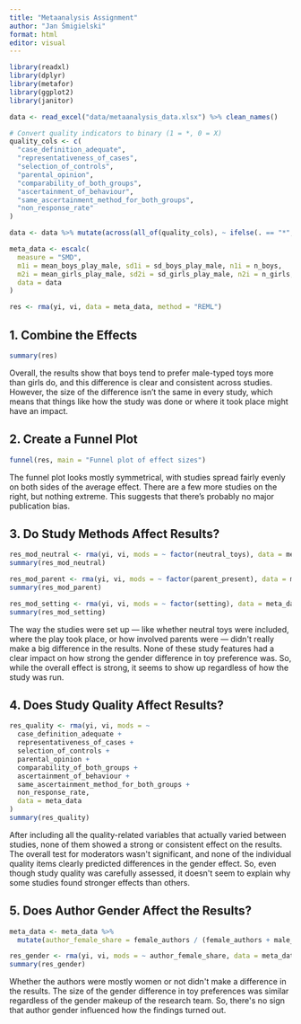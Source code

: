 ```yaml
---
title: "Metaanalysis Assignment"
author: "Jan Śmigielski"
format: html
editor: visual
---
```


```r
library(readxl)
library(dplyr)
library(metafor)
library(ggplot2)
library(janitor)

data <- read_excel("data/metaanalysis_data.xlsx") %>% clean_names()

# Convert quality indicators to binary (1 = *, 0 = X)
quality_cols <- c(
  "case_definition_adequate",
  "representativeness_of_cases",
  "selection_of_controls",
  "parental_opinion",
  "comparability_of_both_groups",
  "ascertainment_of_behaviour",
  "same_ascertainment_method_for_both_groups",
  "non_response_rate"
)

data <- data %>% mutate(across(all_of(quality_cols), ~ ifelse(. == "*", 1, 0)))

meta_data <- escalc(
  measure = "SMD",
  m1i = mean_boys_play_male, sd1i = sd_boys_play_male, n1i = n_boys,
  m2i = mean_girls_play_male, sd2i = sd_girls_play_male, n2i = n_girls,
  data = data
)

res <- rma(yi, vi, data = meta_data, method = "REML")

```

## 1. Combine the Effects

```r
summary(res)
```

Overall, the results show that boys tend to prefer male-typed toys more than girls do, and this difference is clear and consistent across studies. However, the size of the difference isn't the same in every study, which means that things like how the study was done or where it took place might have an impact.

## 2. Create a Funnel Plot

```r
funnel(res, main = "Funnel plot of effect sizes")
```

The funnel plot looks mostly symmetrical, with studies spread fairly evenly on both sides of the average effect. There are a few more studies on the right, but nothing extreme. This suggests that there's probably no major publication bias.

## 3. Do Study Methods Affect Results?

```r
res_mod_neutral <- rma(yi, vi, mods = ~ factor(neutral_toys), data = meta_data)
summary(res_mod_neutral)

res_mod_parent <- rma(yi, vi, mods = ~ factor(parent_present), data = meta_data)
summary(res_mod_parent)

res_mod_setting <- rma(yi, vi, mods = ~ factor(setting), data = meta_data)
summary(res_mod_setting)
```

The way the studies were set up --- like whether neutral toys were included, where the play took place, or how involved parents were --- didn\'t really make a big difference in the results. None of these study features had a clear impact on how strong the gender difference in toy preference was. So, while the overall effect is strong, it seems to show up regardless of how the study was run.

## 4. Does Study Quality Affect Results?

```r
res_quality <- rma(yi, vi, mods = ~ 
  case_definition_adequate + 
  representativeness_of_cases + 
  selection_of_controls + 
  parental_opinion + 
  comparability_of_both_groups + 
  ascertainment_of_behaviour + 
  same_ascertainment_method_for_both_groups + 
  non_response_rate,
  data = meta_data
)
summary(res_quality)
```

After including all the quality-related variables that actually varied between studies, none of them showed a strong or consistent effect on the results. The overall test for moderators wasn\'t significant, and none of the individual quality items clearly predicted differences in the gender effect. So, even though study quality was carefully assessed, it doesn\'t seem to explain why some studies found stronger effects than others.

## 5. Does Author Gender Affect the Results?

```r
meta_data <- meta_data %>% 
  mutate(author_female_share = female_authors / (female_authors + male_authors))

res_gender <- rma(yi, vi, mods = ~ author_female_share, data = meta_data)
summary(res_gender)
```

Whether the authors were mostly women or not didn\'t make a difference in the results. The size of the gender difference in toy preferences was similar regardless of the gender makeup of the research team. So, there\'s no sign that author gender influenced how the findings turned out.
